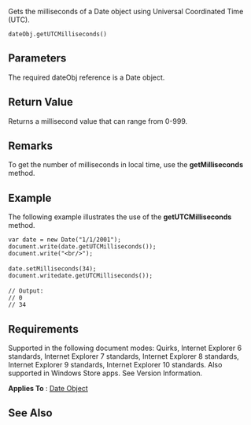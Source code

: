 Gets the milliseconds of a Date object using Universal Coordinated Time (UTC).

 dateObj.getUTCMilliseconds()

==Parameters==
The required dateObj reference is a Date object.


==Return Value==
Returns a millisecond value that can range from 0-999.


==Remarks==
To get the number of milliseconds in local time, use the '''getMilliseconds''' method.


==Example==
The following example illustrates the use of the '''getUTCMilliseconds''' method.

 var date = new Date("1/1/2001");
 document.write(date.getUTCMilliseconds());
 document.write("&lt;br/&gt;");
 
 date.setMilliseconds(34);
 document.writedate.getUTCMilliseconds());
 
 // Output:
 // 0 
 // 34

==Requirements==
Supported in the following document modes: Quirks, Internet Explorer 6 standards, Internet Explorer 7 standards, Internet Explorer 8 standards, Internet Explorer 9 standards, Internet Explorer 10 standards. Also supported in Windows Store apps. See Version Information.

'''Applies To''' : [[javascript/Date|Date Object]]


==See Also==

              

              

              
